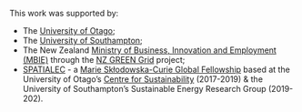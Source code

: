 This work was supported by:

 * The [University of Otago](https://www.otago.ac.nz/);
 * The [University of Southampton](https://www.southampton.ac.uk/);
 * The New Zealand [Ministry of Business, Innovation and Employment (MBIE)](http://www.mbie.govt.nz/) through the [NZ GREEN Grid](https://www.otago.ac.nz/centre-sustainability/research/energy/otago050285.html) project;
 * [SPATIALEC](http://www.energy.soton.ac.uk/tag/spatialec/) - a [Marie Skłodowska-Curie Global Fellowship](http://ec.europa.eu/research/mariecurieactions/about-msca/actions/if/index_en.htm) based at the University of Otago’s [Centre for Sustainability](http://www.otago.ac.nz/centre-sustainability/staff/otago673896.html) (2017-2019) & the University of Southampton's Sustainable Energy Research Group (2019-202).
